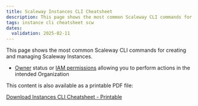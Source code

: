 ```yaml
---
title: Scaleway Instances CLI Cheatsheet
description: This page shows the most common Scaleway CLI commands for creating and managing Scaleway Instances.
tags: instance cli cheatsheet scw
dates:
  validation: 2025-02-11
---
```




This page shows the most common Scaleway CLI commands for creating and managing Scaleway Instances.

<Requirements />

- [Owner](/iam/concepts/#owner) status or [IAM permissions](/iam/concepts/#permission) allowing you to perform actions in the intended Organization

<Lightbox image={image} alt="" size="large" />


<Message type="tip">
  This content is also available as a printable PDF file:

  [Download Instances CLI Cheatsheet - Printable](/pdf/Scaleway-Instances-CLI-Cheatsheet.pdf)
</Message>


